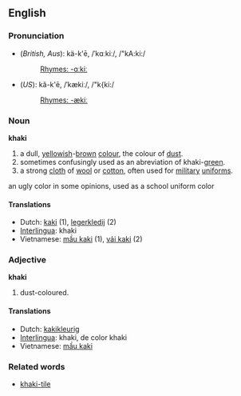 ==English==
===Pronunciation===
*(''British, Aus''): kä-k'ē, /ˈkɑːkiː/, /"kA:ki:/
*:[[Rhymes:English:-ɑːkiː|Rhymes: -ɑːkiː]]
*(''US''): kă-k'ē, /ˈkækiː/, /"k{ki:/
*:[[Rhymes:English:-ækiː|Rhymes: -ækiː]]

===Noun===
'''khaki'''

#a dull, [[yellow]]ish-[[brown]] [[color|colour]], the colour of [[dust]].
#sometimes confusingly used as an abreviation of khaki-[[green]].
#a strong [[cloth]] of [[wool]] or [[cotton]], often used for [[military]] [[uniform]]s.
an ugly color in some opinions, used as a school uniform color


==== Translations ====
*Dutch: [[kaki]] (1), [[legerkledij]] (2)
*[[Interlingua]]: khaki
*Vietnamese: [[mầu kaki]] (1), [[vải kaki]] (2)

=== Adjective ===
'''khaki'''

#dust-coloured.

==== Translations ====
*Dutch: [[kakikleurig]]
*[[Interlingua]]: khaki, de color khaki
*Vietnamese: [[mầu kaki]]

=== Related words ===
*[[khaki-tile]]